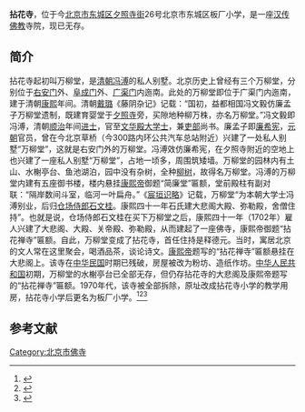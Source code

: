 '''拈花寺'''，位于今[[北京市|北京市]][[东城区_(北京市)|东城区]][[夕照寺街|夕照寺街]]26号北京市东城区板厂小学，是一座[[汉传佛教|汉传佛教]]寺院，现已无存。

==简介==
拈花寺起初叫万柳堂，是[[清朝|清朝]][[冯溥|冯溥]]的私人别墅。北京历史上曾经有三个万柳堂，分别位于[[右安门|右安门]]外、[[阜成门|阜成门]]外、[[广渠门|广渠门]]内迤南。此处的万柳堂即位于广渠门内迤南，建于清朝[[康熙|康熙]]年间。清朝[[戴璐|戴璐]]《藤阴杂记》记载：“国初，益都相国冯文毅仿廉孟子万柳堂遗制，既建育婴堂于[[夕照寺|夕照寺]]旁，买隙地种柳万株，亦名万柳堂。”冯文毅即冯溥，清朝[[顺治|顺治]]年间[[进士|进士]]，官至[[文华殿大学士|文华殿大学士]]，兼[[吏部|吏部]]尚书。廉孟子即[[廉希宪|廉希宪]]，[[元朝|元朝]]官员，曾在今北京草桥（今300路内环公共汽车总站附近）兴建了一处私人别墅“万柳堂”，这就是右安门外的万柳堂。冯溥效仿廉希宪，在夕照寺附近的空地上也兴建了一座私人别墅“万柳堂”，占地一顷多，周围筑矮墙。万柳堂的园林内有土山、水榭亭台、鱼池湖泊，园中没有杂树，全种[[柳树|柳树]]，故得名万柳堂。冯溥的万柳堂内建有五座御书楼，楼内悬挂[[康熙帝|康熙帝]]御题“简廉堂”匾额，堂前殿柱有副对联：“隔岸数间斗室，临河一叶扁舟。”《[[宸垣识略|宸垣识略]]》记载，万柳堂“为本朝大学士冯溥别业，后归[[仓场侍郎|仓场侍郎]][[石文桂|石文桂]]。康熙四十一年石氏建大悲阁大殿、弥勒殿，舍僧住持”。也就是说，仓场侍郎石文桂在买下万柳堂之后，康熙四十一年（1702年）雇人兴建了大悲阁、大殿、关帝殿、弥勒殿，从而建起了一座佛寺，康熙帝御题“拈花禅寺”匾额。自此，万柳堂变成了拈花寺，首任住持是释德元。当时，寓居北京的文人常在这里聚会，喝酒品茶，谈论诗文。[[康熙帝|康熙帝]]题写的“拈花禅寺”匾额悬挂在大悲阁上。该寺在[[中华民国|中华民国]]时期已残破，房屋被改为粉坊、造纸作坊。[[中华人民共和国|中华人民共和国]]初期，万柳堂的水榭亭台已全部无存，但仍存拈花寺的大悲阁及康熙帝题写的“拈花禅寺”匾额。1970年代，该寺被全部拆除，原址改成拈花寺小学的教学用房，拈花寺小学后更名为板厂小学。<ref>{{Cite web |url=http://www.bjdclib.com/subdb/laneculture/lane/200907/t20090717_10709.html |title=夕照寺街，东华流韵，2009-07-17 |accessdate=2016-12-22 |archive-date=2016-12-25 |archive-url=https://archive.is/20161225153453/http://www.bjdclib.com/subdb/laneculture/lane/200907/t20090717_10709.html |dead-url=no }}</ref><ref>{{Cite web |url=http://www.huaxia.com/zhwh/msdl/dl/2009/08/1538313_4.html |title=漫步夕照寺街追寻消逝的古老记忆，华夏经纬网，2009-08-19 |access-date=2016-12-22 |archive-date=2019-08-19 |archive-url=https://web.archive.org/web/20190819110208/http://www.huaxia.com/zhwh/msdl/dl/2009/08/1538313_4.html }}</ref><ref>{{Cite web |url=http://learning.sohu.com/20140317/n396722657.shtml |title=北京市东城区特色校推荐：板厂小学，搜狐，2014-03-17 |access-date=2016-12-22 |archive-date=2019-08-20 |archive-url=https://web.archive.org/web/20190820155208/http://learning.sohu.com/20140317/n396722657.shtml }}</ref>

==参考文献==
{{reflist}}

[[Category:北京市佛寺|Category:北京市佛寺]]